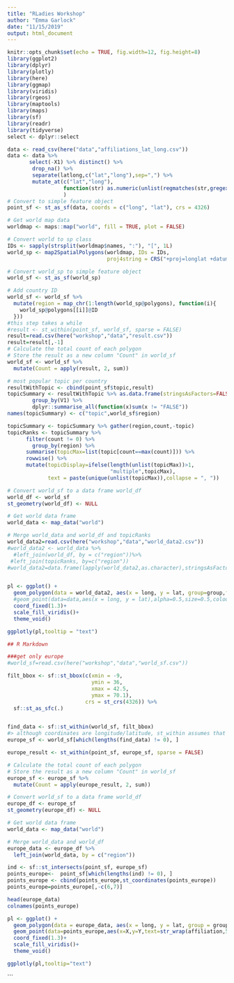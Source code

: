 ```yaml
---
title: "RLadies Workshop"
author: "Emma Garlock"
date: "11/15/2019"
output: html_document
---
```


```r
knitr::opts_chunk$set(echo = TRUE, fig.width=12, fig.height=8)
library(ggplot2)
library(dplyr)
library(plotly)
library(here)
library(ggmap)
library(viridis)
library(rgeos)
library(maptools)
library(maps)
library(sf)
library(readr)
library(tidyverse)
select <- dplyr::select
```

```r

data <- read_csv(here("data","affiliations_lat_long.csv"))
data <- data %>% 
       select(-X1) %>% distinct() %>%
        drop_na() %>%
        separate(latlong,c("lat","long"),sep=",") %>%
        mutate_at(c("lat","long"),
                  function(str) as.numeric(unlist(regmatches(str,gregexpr("(?>-)*[[:digit:]]+\\.*[[:digit:]]*",str, perl=TRUE))))
                  )
# Convert to simple feature object
point_sf <- st_as_sf(data, coords = c("long", "lat"), crs = 4326)

```
```r

# Get world map data
worldmap <- maps::map("world", fill = TRUE, plot = FALSE)

# Convert world to sp class
IDs <- sapply(strsplit(worldmap$names, ":"), "[", 1L)
world_sp <- map2SpatialPolygons(worldmap, IDs = IDs, 
                                proj4string = CRS("+proj=longlat +datum=WGS84"))

# Convert world_sp to simple feature object
world_sf <- st_as_sf(world_sp)

# Add country ID
world_sf <- world_sf %>%
  mutate(region = map_chr(1:length(world_sp@polygons), function(i){
    world_sp@polygons[[i]]@ID
  }))
#this step takes a while 
#result <- st_within(point_sf, world_sf, sparse = FALSE)
result=read.csv(here("workshop","data","result.csv"))
result=result[,-1]
# Calculate the total count of each polygon
# Store the result as a new column "Count" in world_sf
world_sf <- world_sf %>%
  mutate(Count = apply(result, 2, sum))

# most popular topic per country
resultWithTopic <- cbind(point_sf$topic,result)
topicSummary <- resultWithTopic %>% as.data.frame(stringsAsFactors=FALSE) %>% 
        group_by(V1) %>% 
        dplyr::summarise_all(function(x)sum(x != "FALSE"))
names(topicSummary) <- c("topic",world_sf$region)   

topicSummary <- topicSummary %>% gather(region,count,-topic)
topicRanks <- topicSummary %>% 
      filter(count != 0) %>%
        group_by(region) %>% 
      summarise(topicMax=list(topic[count==max(count)])) %>%
      rowwise() %>%
      mutate(topicDisplay=ifelse(length(unlist(topicMax))>1,
                                 "multiple",topicMax),
             text = paste(unique(unlist(topicMax)),collapse = ", "))

# Convert world_sf to a data frame world_df 
world_df <- world_sf
st_geometry(world_df) <- NULL

# Get world data frame
world_data <- map_data("world")

# Merge world_data and world_df and topicRanks
world_data2=read.csv(here("workshop","data","world_data2.csv"))
#world_data2 <- world_data %>%
  #left_join(world_df, by = c("region"))%>%
 #left_join(topicRanks, by=c("region"))
#world_data2=data.frame(lapply(world_data2,as.character),stringsAsFactors=FALSE)
```
```r

```

```r
pl <- ggplot() + 
  geom_polygon(data = world_data2, aes(x = long, y = lat, group=group,fill =log(Count),text=Count))+
  #geom_point(data=data,aes(x = long, y = lat),alpha=0.5,size=0.5,colour="grey")+
  coord_fixed(1.3)+
  scale_fill_viridis()+
  theme_void()

ggplotly(pl,tooltip = "text")

## R Markdown
```

```r
###get only europe
#world_sf=read.csv(here("workshop","data","world_sf.csv"))

filt_bbox <- sf::st_bbox(c(xmin = -9, 
                           ymin = 36, 
                           xmax = 42.5, 
                           ymax = 70.1), 
                         crs = st_crs(4326)) %>% 
  sf::st_as_sfc(.)


find_data <- sf::st_within(world_sf, filt_bbox)
#> although coordinates are longitude/latitude, st_within assumes that they are planar
europe_sf <- world_sf[which(lengths(find_data) != 0), ]

europe_result <- st_within(point_sf, europe_sf, sparse = FALSE)

# Calculate the total count of each polygon
# Store the result as a new column "Count" in world_sf
europe_sf <- europe_sf %>%
  mutate(Count = apply(europe_result, 2, sum))

# Convert world_sf to a data frame world_df 
europe_df <- europe_sf
st_geometry(europe_df) <- NULL

# Get world data frame
world_data <- map_data("world")

# Merge world_data and world_df
europe_data <- europe_df %>%
  left_join(world_data, by = c("region"))

ind <- sf::st_intersects(point_sf, europe_sf)
points_europe<-  point_sf[which(lengths(ind) != 0), ]
points_europe <- cbind(points_europe,st_coordinates(points_europe))
points_europe=points_europe[,-c(6,7)]
```

```r
head(europe_data)
colnames(points_europe)
```

```r
pl <- ggplot() + 
  geom_polygon(data = europe_data, aes(x = long, y = lat, group = group, fill = log(Count),text=paste(region,Count, sep=";"))) +
  geom_point(data=points_europe,aes(x=X,y=Y,text=str_wrap(affiliation,50)),alpha=0.5,size=0.5,colour="grey")+
  coord_fixed(1.3)+
  scale_fill_viridis()+
  theme_void()

ggplotly(pl,tooltip="text")
```
```



